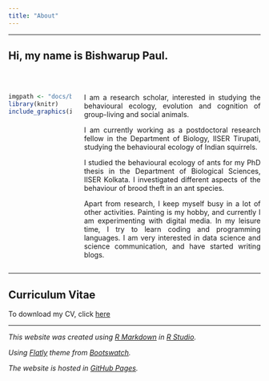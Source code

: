 ---
title: "About"
---

<style>
body {
text-align: justify}
</style>

----

## Hi, my name is Bishwarup Paul.
<br>

:::: {style="display: flex;"} 

::: {.column width="25%"}
```{r, echo=F, out.width="100%", fig.align='center'}
imgpath <- "docs/bishwarup_paul.jpg"
library(knitr)
include_graphics(imgpath)
```
:::

::: {.column width="5%"}
:::

::: {.column width="70%"}
I am a research scholar, interested in studying the behavioural ecology, evolution and cognition of group-living and social animals.  

I am currently working as a postdoctoral research fellow in the Department of Biology, IISER Tirupati, studying the behavioural ecology of Indian squirrels.  

I studied the behavioural ecology of ants for my PhD thesis in the Department of Biological Sciences, IISER Kolkata. I investigated different aspects of the behaviour of brood theft in an ant species.  

Apart from research, I keep myself busy in a lot of other activities. Painting is my hobby, and currently I am experimenting with digital media. In my leisure time, I try to learn coding and programming languages. I am very interested in data science and science communication, and have started writing blogs.
:::

::::

----

## Curriculum Vitae

To download my CV, click <a href='docs/CV_BishwarupPaul.pdf' target='_blank'>here</a>

----

*This website was created using <a href='https://rmarkdown.rstudio.com/' target='_blank'>R Markdown</a> in <a href='https://rstudio.com/' target='_blank'>R Studio</a>.*

*Using <a href='https://bootswatch.com/flatly/' target='_blank'>Flatly</a> theme from <a href='https://bootswatch.com/' target='_blank'>Bootswatch</a>.*

*The website is hosted in <a href='https://pages.github.com/' target='_blank'>GitHub Pages</a>.*
